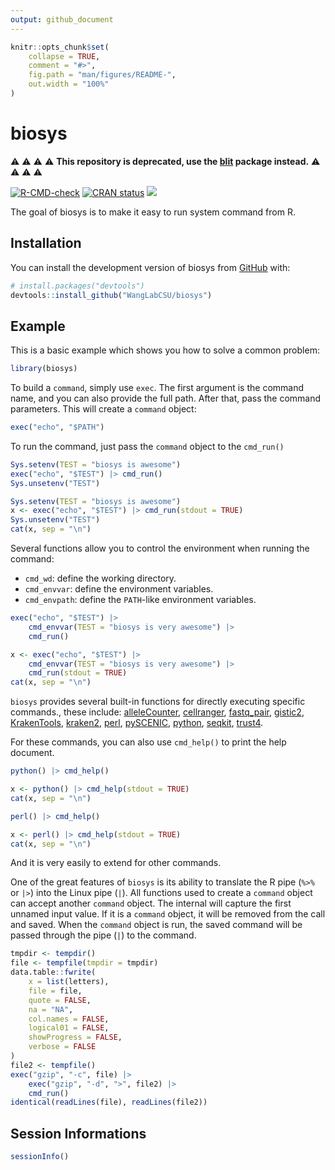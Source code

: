 ```yaml
---
output: github_document
---
```


<!-- README.md is generated from README.Rmd. Please edit that file -->

```r
knitr::opts_chunk$set(
    collapse = TRUE,
    comment = "#>",
    fig.path = "man/figures/README-",
    out.width = "100%"
)
```

# biosys
⚠️ ⚠️ ⚠️ ⚠️ **This repository is deprecated, use the [blit](https://github.com/WangLabCSU/blit) package instead.** ⚠️ ⚠️ ⚠️ ⚠️

<!-- badges: start -->
[![R-CMD-check](https://github.com/WangLabCSU/biosys/actions/workflows/R-CMD-check.yaml/badge.svg)](https://github.com/WangLabCSU/biosys/actions/workflows/R-CMD-check.yaml)
[![CRAN status](https://www.r-pkg.org/badges/version/biosys)](https://CRAN.R-project.org/package=biosys)
[![](https://cranlogs.r-pkg.org/badges/biosys)](https://cran.r-project.org/package=biosys)
<!-- badges: end -->

The goal of biosys is to make it easy to run system command from R.

## Installation

You can install the development version of biosys from [GitHub](https://github.com/) with:

``` r
# install.packages("devtools")
devtools::install_github("WangLabCSU/biosys")
```

## Example

This is a basic example which shows you how to solve a common problem:

```r
library(biosys)
```

To build a `command`, simply use `exec`. The first argument is the command name,
and you can also provide the full path. After that, pass the command parameters.
This will create a `command` object:
```r
exec("echo", "$PATH")
```

To run the command, just pass the `command` object to the `cmd_run()`
```r
Sys.setenv(TEST = "biosys is awesome")
exec("echo", "$TEST") |> cmd_run()
Sys.unsetenv("TEST")
```

```r
Sys.setenv(TEST = "biosys is awesome")
x <- exec("echo", "$TEST") |> cmd_run(stdout = TRUE)
Sys.unsetenv("TEST")
cat(x, sep = "\n")
```

Several functions allow you to control the environment when running the command:

  - `cmd_wd`: define the working directory.
  - `cmd_envvar`: define the environment variables.
  - `cmd_envpath`: define the `PATH`-like environment variables.

```r
exec("echo", "$TEST") |>
    cmd_envvar(TEST = "biosys is very awesome") |>
    cmd_run()
```

```r
x <- exec("echo", "$TEST") |>
    cmd_envvar(TEST = "biosys is very awesome") |>
    cmd_run(stdout = TRUE)
cat(x, sep = "\n")
```

`biosys` provides several built-in functions for directly executing specific
commands., these include:
[alleleCounter](https://github.com/cancerit/alleleCount),
[cellranger](https://www.10xgenomics.com/cn/support/software/cell-ranger/latest),
[fastq_pair](https://github.com/linsalrob/fastq-pair),
[gistic2](https://broadinstitute.github.io/gistic2/),
[KrakenTools](https://github.com/jenniferlu717/KrakenTools),
[kraken2](https://github.com/DerrickWood/kraken2/wiki/Manual),
[perl](https://www.perl.org/), [pySCENIC](https://github.com/aertslab/pySCENIC),
[python](https://www.python.org/), [seqkit](https://bioinf.shenwei.me/seqkit/),
[trust4](https://github.com/liulab-dfci/TRUST4).

For these commands, you can also use `cmd_help()` to print the help document.
```r
python() |> cmd_help()
```

```r
x <- python() |> cmd_help(stdout = TRUE)
cat(x, sep = "\n")
```

```r
perl() |> cmd_help()
```

```r
x <- perl() |> cmd_help(stdout = TRUE)
cat(x, sep = "\n")
```

And it is very easily to extend for other commands.

One of the great features of `biosys` is its ability to translate the R pipe
(`%>%` or `|>`) into the Linux pipe (`|`). All functions used to create a
`command` object can accept another `command` object. The internal will capture
the first unnamed input value. If it is a `command` object, it will be removed
from the call and saved. When the `command` object is run, the saved command
will be passed through the pipe (`|`) to the command.

```r
tmpdir <- tempdir()
file <- tempfile(tmpdir = tmpdir)
data.table::fwrite(
    x = list(letters),
    file = file,
    quote = FALSE,
    na = "NA",
    col.names = FALSE,
    logical01 = FALSE,
    showProgress = FALSE,
    verbose = FALSE
)
file2 <- tempfile()
exec("gzip", "-c", file) |>
    exec("gzip", "-d", ">", file2) |>
    cmd_run()
identical(readLines(file), readLines(file2))
```

## Session Informations
```r
sessionInfo()
```
